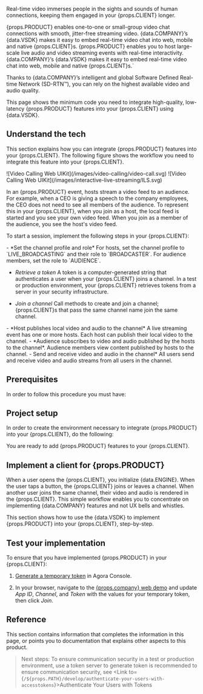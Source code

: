 

Real-time video immerses people in the sights and sounds of human connections, keeping them engaged in your {props.CLIENT} longer.

<ProductWrapper product="video-calling">
{props.PRODUCT} enables one-to-one or small-group video chat connections with smooth, jitter-free streaming video. {data.COMPANY}’s {data.VSDK} makes it easy to embed real-time video chat into web, mobile and native {props.CLIENT}s.
</ProductWrapper>


<ProductWrapper notAllowed="video-calling">
{props.PRODUCT} enables you to host large-scale live audio and video streaming events with real-time interactivity. {data.COMPANY}’s {data.VSDK} makes it easy to embed real-time video chat into web, mobile and native {props.CLIENT}s.`
</ProductWrapper>

Thanks to {data.COMPANY}’s intelligent and global Software Defined Real-time Network (SD-RTN™), you can rely on the highest available video and audio quality.

This page shows the minimum code you need to integrate high-quality, low-latency {props.PRODUCT} features into your {props.CLIENT} using {data.VSDK}.

## Understand the tech

This section explains how you can integrate {props.PRODUCT} features into your {props.CLIENT}. The following figure shows the workflow you need to integrate this feature into your {props.CLIENT}.

<ProductWrapper product="video-calling">
![Video Calling Web UIKit](/images/video-calling/video-call.svg)
</ProductWrapper>

<ProductWrapper notAllowed="video-calling">
![Video Calling Web UIKit](/images/interactive-live-streaming/ILS.svg)

In an {props.PRODUCT} event, hosts stream a video feed to an audience. For example, when a CEO is giving a speech to the company employees, the CEO does not need to see all members of the audience. To represent this in your {props.CLIENT}, when you join as a host, the local feed is started and  you see your own video feed. When you join as a member of the audience, you see the host's video feed.
</ProductWrapper>


To start a session, implement the following steps in your {props.CLIENT}:

<ProductWrapper notAllowed="video-calling">
- *Set the channel profile and role*
  For hosts, set the channel profile to `LIVE_BROADCASTING` and their role to `BROADCASTER`. For audience members, set the role to `AUDIENCE`.
</ProductWrapper>

- *Retrieve a token*
  A token is a computer-generated string that authenticates a user when your {props.CLIENT} joins a channel. In a test or production environment, your {props.CLIENT} retrieves tokens from a server in your security infrastructure.

- *Join a channel*
  Call methods to create and join a channel; {props.CLIENT}s that pass the same channel name join the same channel.

<ProductWrapper notAllowed="video-calling">
- *Host publishes local video and audio to the channel*
  A live streaming event has one or more hosts. Each host can publish their local video to the channel.
- *Audience subscribes to video and audio published by the hosts to the channel*.
  Audience members view content published by hosts to the channel.
</ProductWrapper>

<ProductWrapper product="video-calling">
- Send and receive video and audio in the channel*
  All users send and receive video and audio streams from all users in the channel.
</ProductWrapper>

## Prerequisites

In order to follow this procedure you must have:

<Prerequites />


## Project setup

In order to create the environment necessary to integrate {props.PRODUCT} into your {props.CLIENT}, do the following:

<ProjectSetup />

You are ready to add {props.PRODUCT} features to your {props.CLIENT}.


## Implement a client for {props.PRODUCT}

When a user opens the {props.CLIENT}, you initialize {data.ENGINE}. When the user taps a button, the {props.CLIENT} joins or leaves a channel. When another user joins the same channel, their video and audio is rendered in the {props.CLIENT}. This simple workflow enables you to concentrate on implementing {data.COMPANY} features and not UX bells and whistles.

This section shows how to use the {data.VSDK} to implement {props.PRODUCT} into your {props.CLIENT}, step-by-step.

<ProjectImplement />


## Test your implementation

To ensure that you have implemented {props.PRODUCT} in your {props.CLIENT}:

1. [Generate a temporary token](https://docs.agora.io/en/Agora%20Platform/get_appid_token?platform=All#generate-a-temporary-token) in Agora Console.

2. In your browser, navigate to the [{props.company} web demo](https://webdemo.agora.io/agora-web-showcase/examples/Agora-Web-Tutorial-1to1-Web/) and update _App ID_, _Channel_, and _Token_ with the values for your temporary token, then click _Join_.

<ProjectTest />




## Reference

This section contains information that completes the information in this page, or points you to documentation that explains other aspects to this product.

<Reference />

> Next steps: To ensure communication security in a test or production environment, use a token server to generate token is recommended to ensure communication security, see <Link to={`/${props.PATH}/develop/authenticate-your-users-with-accesstokens`}>Authenticate Your Users with Tokens</Link>
